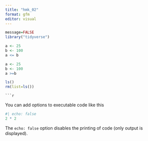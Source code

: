 ```yaml
---
title: "hmk_02"
format: gfm
editor: visual
---
```


```r
message=FALSE
library("tidyverse")
```

```r
a <- 25
b <- 100
a <= b
```

```r
a <- 25
b <- 100
a >=b


```
```r
ls()
rm(list=ls())
```
```
```r


```

You can add options to executable code like this

```r
#| echo: false
2 * 2
```

The `echo: false` option disables the printing of code (only output is displayed).
